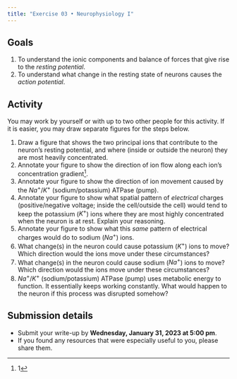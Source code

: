 ```yaml
---
title: "Exercise 03 • Neurophysiology I"
---
```


## Goals

1. To understand the ionic components and balance of forces that give rise to the *resting potential*.
2. To understand what change in the resting state of neurons causes the *action potential*.

## Activity

You may work by yourself or with up to two other people for this activity.
If it is easier, you may draw separate figures for the steps below.

1. Draw a figure that shows the two principal ions that contribute to the neuron's resting potential, and where (inside or outside the neuron) they are most heavily concentrated.
2. Annotate your figure to show the direction of ion flow along each ion's concentration gradient^[1].
3. Annotate your figure to show the direction of ion movement caused by the $Na^+/K^+$ (sodium/potassium) ATPase (pump). 
4. Annotate your figure to show what spatial pattern of *electrical* charges (positive/negative voltage; inside the cell/outside the cell) would tend to keep the potassium ($K^+$) ions where they are most highly concentrated when the neuron is at rest. Explain your reasoning.
5. Annotate your figure to show what this *same* pattern of electrical charges would do to sodium ($Na^+$) ions.
6. What change(s) in the neuron could cause potassium ($K^+$) ions to move? Which direction would the ions move under these circumstances?
7. What change(s) in the neuron could cause sodium ($Na^+$) ions to move? Which direction would the ions move under these circumstances?
8. $Na^+/K^+$ (sodium/potassium) ATPase (pump) uses metabolic energy to function. It essentially keeps working constantly. What would happen to the neuron if this process was disrupted somehow?

## Submission details

- Submit your write-up by **Wednesday, January 31, 2023 at 5:00 pm**.
- If you found any resources that were especially useful to you, please share them.
